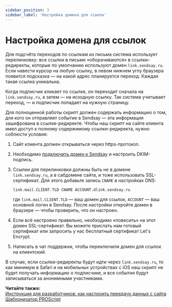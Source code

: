 ```yaml
---
sidebar_position: 3
sidebar_label: 'Настройка домена для ссылок'
---
```



# Настройка домена для ссылок

Для подсчёта переходов по ссылкам из письма система использует перелинковку: все ссылки в письме «оборачиваются» в ссылки-редиректы, которые по умолчанию используют домен `link.sendsay.ru`. Если навести курсор на любую ссылку, в левом нижнем углу браузера появится подсказка — на какой адрес планируется переход. Каждая такая ссылка уникальна.

Когда подписчик кликает по ссылке, он переходит сначала на `link.sendsay.ru`, а затем — на исходную ссылку. Так система учитывает переход, — и подписчик попадает на нужную страницу.

Для полноценной работы скрипт должен содержать информацию о том, для кого он отправляет событие в Sendsay — эта информация зашифрована в ссылке-редиректе. Чтобы наш скрипт на сайте клиента имел доступ к полному содержимому ссылки-редиректа, нужно соблюсти условия:

1. Сайт клиента должен открываться через https-протокол.

2. Необходимо [подключить домен к Sendsay](https://docs.sendsay.ru/email-campaigns/settings/how-to-connect-domain/#как-самостоятельно-подключить-домен) и настроить DKIM-подпись.

3. Ссылки для перелинковки должны быть не в домене `link.sendsay.ru`, а в сабдомене сайта, и тоже использовать SSL-сертификат. Для этого добавьте запись `CNAME` в настройках DNS:

   ```
   link.mail.CLIENT.TLD CNAME ACCOUNT.dlink.sendsay.ru
   ```

   где `link.mail.CLIENT.TLD` — ваш домен для ссылок, `ACCOUNT` — ваш основной логин в Sendsay. После настройки откройте домен в браузере — чтобы проверить, что он настроен.

4. Если всё настроено правильно, необходимо «повесить» на этот домен SSL-сертификат. Вы можете прислать нам готовый сертификат или запросить у нас бесплатный сертификат Let's Encrypt.

5. <SupportLink>Написать в чат поддержки</SupportLink>, чтобы переключили домен для ссылок на
   клиентский.

В случае, если ссылки-редиректы будут идти через `link.sendsay.ru`, то как минимум в Safari и на мобильных устройствах с iOS наш скрипт не будет получать информацию о подписчике, и все события будут записываться за анонимными участниками.

**Читайте также:**<br/>
[Инструкция для разработчиков: как настроить передачу данных с сайта](https://docs.sendsay.ru/ecom/how-to-configure-data-transfer)<br/>
[Шаблонизатор PROScript](https://docs.sendsay.ru/ecom/ecom-proscript)
